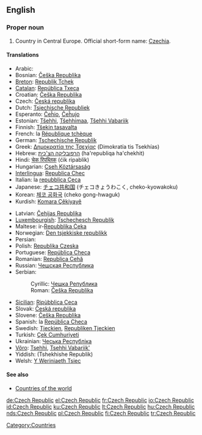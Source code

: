==English==
{{wikipedia}}

===Proper noun===
{{en-proper noun}}

# Country in Central Europe. Official short-form name: [[Czechia]].

====Translations====
{{trans-top|country in Central Europe}}
*Arabic: {{ARchar|[[جمهورية التشيك]]}}
*Bosnian: [[Češka Republika]] {{f}}
*[[Breton]]: [[Republik Tchek]]
*[[Catalan]]: [[República Txeca]] {{f}}
*Croatian: [[Češka Republika]] {{f}}
*Czech: [[Česká republika]] {{f}}
*Dutch: [[Tsjechische Republiek]]
*Esperanto: [[Ĉeĥio]], [[Ĉeĥujo]]
*Estonian: [[Tšehhi]], [[Tšehhimaa]], [[Tšehhi Vabariik]]
*Finnish: [[Tšekin tasavalta]]
*French: la [[République tchèque]] {{f}}
*German: [[Tschechische Republik]]
*Greek: [[Δημοκρατία της Τσεχίας]] (Dimokratía tis Tsekhías) {{f}}
*Hebrew: [[הרפובליקה הצ'כית]] (ha'republiqa ha'chekhit)
*Hindi: [[चेक रिपब्लिक]] (ćik ripablik)
*Hungarian: [[Cseh Köztársaság]]
*[[Interlingua]]: [[Republica Chec]]
*Italian: la [[repubblica Ceca]] {{f}}
*Japanese: [[チェコ共和国]] (チェコきょうわこく, cheko-kyowakoku)
*Korean: [[체코 공화국]] (cheko gong-hwaguk)
*Kurdish: [[Komara Çêkiyayê]]
{{trans-mid}}
*Latvian: [[Čehijas Republika]] {{f}}
*[[Luxembourgish]]: [[Tschechesch Republik]]
*Maltese: ir-[[Repubblika Ċeka]]
*Norwegian: [[Den tsjekkiske republikk]]
*Persian: {{FAchar|[[جمهوری چک]]}}
*Polish: [[Republika Czeska]] {{f}}
*Portuguese: [[República Checa]]
*Romanian: [[Republica Cehă]] {{f}}
*Russian: [[Чешская Республика]] {{f}}
*Serbian:
*: Cyrillic: [[Чешка Република]] {{f}}
*: Roman: [[Češka Republika]] {{f}}
*[[Sicilian]]: [[Ripùbblica Ceca]] {{f}}
*Slovak: [[Česká republika]] {{f}}
*Slovene: [[Češka Republika]] {{f}}
*Spanish: la [[República Checa]] {{f}}
*Swedish: [[Tjeckien]], [[Republiken Tjeckien]]
*Turkish: [[Çek Cumhuriyeti]]
*Ukrainian: [[Чеська Республіка]]
*[[Võro]]: [[Tsehhi]], [[Tsehhi Vabariik']]
*Yiddish: (Tshekhishe Republik)
*Welsh: [[Y Weriniaeth Tsiec]]
{{trans-bottom}}

====See also====
* [[Countries of the world]]

[[Category:Countries]]

[[de:Czech Republic]]
[[el:Czech Republic]]
[[fr:Czech Republic]]
[[io:Czech Republic]]
[[id:Czech Republic]]
[[ku:Czech Republic]]
[[lt:Czech Republic]]
[[hu:Czech Republic]]
[[nds:Czech Republic]]
[[pl:Czech Republic]]
[[fi:Czech Republic]]
[[tr:Czech Republic]]